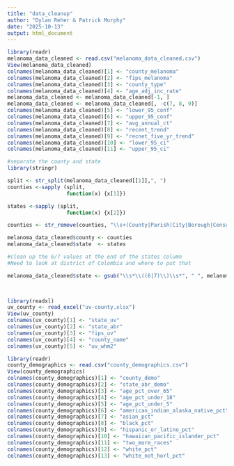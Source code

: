 ```yaml
---
title: "data_cleanup"
author: "Dylan Reher & Patrick Murphy"
date: "2025-10-13"
output: html_document
---
```


```r
library(readr)
melanoma_data_cleaned <- read.csv("melanoma_data_cleaned.csv")
View(melanoma_data_cleaned)
colnames(melanoma_data_cleaned)[1] <- "county_melanoma"
colnames(melanoma_data_cleaned)[2] <- "fips_melanoma"
colnames(melanoma_data_cleaned)[3] <- "county_type"
colnames(melanoma_data_cleaned)[4] <- "age_adj_inc_rate"
melanoma_data_cleaned <- melanoma_data_cleaned[-1, ] 
melanoma_data_cleaned <- melanoma_data_cleaned[, -c(7, 8, 9)]
colnames(melanoma_data_cleaned)[5] <- "lower_95_conf"
colnames(melanoma_data_cleaned)[6] <- "upper_95_conf"
colnames(melanoma_data_cleaned)[7] <- "avg_annual_ct"
colnames(melanoma_data_cleaned)[8] <- "recent_trend"
colnames(melanoma_data_cleaned)[9] <- "recnet_five_yr_trend"
colnames(melanoma_data_cleaned)[10] <- "lower_95_ci"
colnames(melanoma_data_cleaned)[11] <- "upper_95_ci"

#separate the county and state
library(stringr)

split <- str_split(melanoma_data_cleaned[[1]],", ")
counties <-sapply (split,
                   function(x) {x[1]})

states <-sapply (split,
                   function(x) {x[2]})

counties <- str_remove(counties, "\\s+(County|Parish|City|Borough|Census Area)$")

melanoma_data_cleaned$county <- counties
melanoma_data_cleaned$state  <- states

#clean up the 6/7 values at the end of the states column
#Need to look at district of Colombia and where to put that 

melanoma_data_cleaned$state <- gsub("\\s*\\((6|7)\\)\\s*", " ", melanoma_data_cleaned$state)

    
```

```r
library(readxl)
uv_county <- read_excel("uv-county.xlsx")
View(uv_county)
colnames(uv_county)[1] <- "state_uv"
colnames(uv_county)[2] <- "state_abr"
colnames(uv_county)[3] <- "fips_uv"
colnames(uv_county)[4] <- "county_name"
colnames(uv_county)[5] <- "uv_whm2"
```


```r
library(readr)
county_demographics <- read.csv("county_demographics.csv")
View(county_demographics)
colnames(county_demographics)[1] <- "county_demo"
colnames(county_demographics)[2] <- "state_abr_demo"
colnames(county_demographics)[3] <- "age_pct_over_65"
colnames(county_demographics)[4] <- "age_pct_under_18"
colnames(county_demographics)[5] <- "age_pct_under_5"
colnames(county_demographics)[6] <- "american_indian_alaska_native_pct"
colnames(county_demographics)[7] <- "asian_pct"
colnames(county_demographics)[8] <- "black_pct"
colnames(county_demographics)[9] <- "hispanic_or_latino_pct"
colnames(county_demographics)[10] <- "hawaiian_pacific_islander_pct"
colnames(county_demographics)[11] <- "two_more_races"
colnames(county_demographics)[12] <- "white_pct"
colnames(county_demographics)[13] <- "white_not_horl_pct"

```

